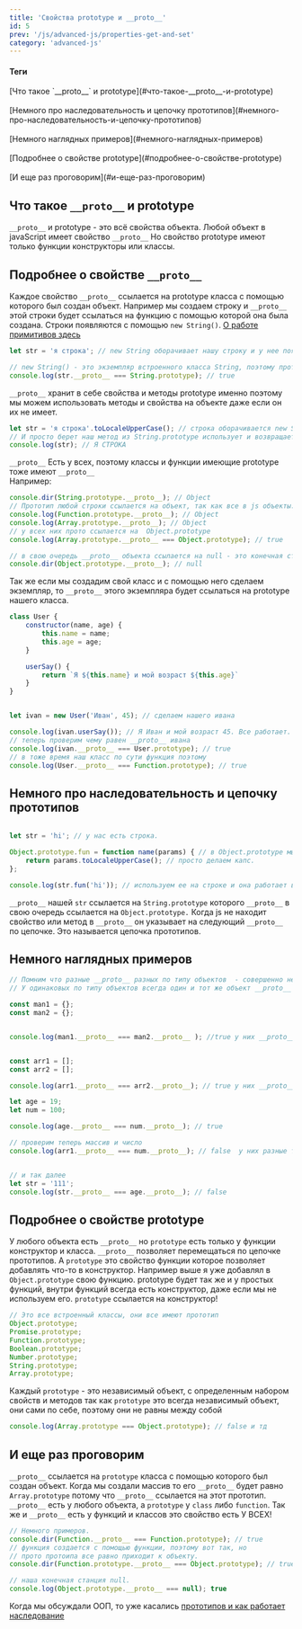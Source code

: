 ```yaml
---
title: 'Свойства prototype и __proto__'
id: 5
prev: '/js/advanced-js/properties-get-and-set'
category: 'advanced-js'
---
```


<div className = 'mdHead'>

#### Теги

<div className = 'tag_js'>[Что такое `__proto__` и prototype](#что-такое-__proto__-и-prototype)</div> <br/>
<div className = 'tag_js'>[Немного про наследовательность и цепочку прототипов](#немного-про-наследовательность-и-цепочку-прототипов)</div> <br/>
<div className = 'tag_js'>[Немного наглядных примеров](#немного-наглядных-примеров)</div> <br/>
<div className = 'tag_js'>[Подробнее о свойстве prototype](#подробнее-о-свойстве-prototype)</div> <br/>
<div className = 'tag_js'>[И еще раз проговорим](#и-еще-раз-проговорим)</div>





</div>

## Что такое `__proto__` и prototype 

`__proto__` и prototype - это всё свойства объекта.
Любой объект в javaScript имеет свойство `__proto__`
Но свойство prototype имеют только функции конструкторы или классы.

## Подробнее о свойстве `__proto__`
Каждое свойство `__proto__` ссылается на prototype класса с помощью которого был создан объект.
Например мы создаем строку и `__proto__` этой строки будет ссылаться на функцию с помощью которой она была создана. Строки появляются с помощью `new String()`.
<span className = 'link_js'> [О работе примитивов здесь](/js/basic-js/oop-and-prototype#как-работают-примитивы-в-js) </span> 
```javaScript
let str = 'я строка'; // new String оборачивает нашу строку и у нее появляется __proto__

// new String() - это экземпляр встроенного класса String, поэтому прото экземпляра равно прототипу своего класса.
console.log(str.__proto__ === String.prototype); // true

```
`__proto__` хранит в себе свойства и методы prototype именно поэтому мы можем использовать методы и свойства на объекте даже если он их не имеет.
```javaScript
let str = 'я строка'.toLocaleUpperCase(); // строка оборачивается new String и имеет __proto__ ссылающее нас на главную функцию String.prototype.
// И просто берет наш метод из String.prototype использует и возвращает нам измененную строку.
console.log(str); // Я СТРОКА
```
`__proto__` Есть у всех, поэтому классы и функции имеющие prototype тоже имеют `__proto__`<br/>
Например:<br/>
```javaScript
console.dir(String.prototype.__proto__); // Object
// Прототип любой строки ссылается на объект, так как все в js объекты. Это будет касаться любого типа данных.
console.log(Function.prototype.__proto__); // Object
console.log(Array.prototype.__proto__); // Object
// у всех них прото ссылается на  Object.prototype
console.log(Array.prototype.__proto__ === Object.prototype); // true

// в свою очередь __proto__ объекта ссылается на null - это конечная станция.
console.dir(Object.prototype.__proto__); // null
```
Так же если мы создадим свой класс и с помощью него сделаем экземпляр, то `__proto__` этого экземпляра будет ссылаться на prototype нашего класса.
```javaScript
class User {
    constructor(name, age) {
        this.name = name;
        this.age = age;
    }

    userSay() {
        return `Я ${this.name} и мой возраст ${this.age}`
    }
}


let ivan = new User('Иван', 45); // сделаем нашего ивана

console.log(ivan.userSay()); // Я Иван и мой возраст 45. Все работает.
// теперь проверим чему равен __proto__ ивана
console.log(ivan.__proto__ === User.prototype); // true
// в тоже время наш класс по сути функция поэтому
console.log(User.__proto__ === Function.prototype); // true
```
## Немного про наследовательность и цепочку прототипов
```javaScript

let str = 'hi'; // у нас есть строка.

Object.prototype.fun = function name(params) { // в Object.prototype мы добавили свою функцию.
    return params.toLocaleUpperCase(); // просто делаем капс.
};

console.log(str.fun('hi')); // используем ее на строке и она работает выдовая нам HI
```
`__proto__` нашей `str` ссылается на `String.prototype` которого `__proto__` в свою очередь ссылается на `Object.prototype.`
Когда js не находит свойство или метод в `__proto__` он указывает на следующий `__proto__`  по цепочке. Это называется цепочка прототипов.<br/>
## Немного наглядных примеров
```javaScript
// Помним что разные __proto__ разных по типу объектов  - совершенно независимые разные объекты.
// У одинаковых по типу объектов всегда один и тот же объект __proto__ ( они равны)

const man1 = {};
const man2 = {};


console.log(man1.__proto__ === man2.__proto__ ); //true у них __proto__ один и тот же, какой то 3 объект


const arr1 = [];
const arr2 = [];

console.log(arr1.__proto__ === arr2.__proto__); // true у них __proto__  так же равны 

let age = 19;
let num = 100;

console.log(age.__proto__ === num.__proto__); // true

// проверим теперь массив и число
console.log(arr1.__proto__ === num.__proto__); // false  у них разные типы объекта


// и так далее
let str = '111';
console.log(str.__proto__ === age.__proto__); // false
```
## Подробнее о свойстве prototype

У любого объекта есть `__proto__` но `prototype` есть только у функции конструктор и класса. `__proto__` позволяет перемещаться по цепочке прототипов. А `prototype` это свойство функции  которое позволяет добавлять что-то в конструктор. Например выше я уже добавлял в `Object.prototype` свою функцию. prototype будет так же и у простых функций, внутри функций всегда есть конструктор, даже если мы не используем его. `prototype` ссылается на конструктор!
```javaScript
// Это все встроенный классы, они все имеют прототип
Object.prototype;
Promise.prototype;
Function.prototype;
Boolean.prototype;
Number.prototype;
String.prototype;
Array.prototype;
```
Каждый `prototype`  - это независимый объект, с определенным  набором свойств и методов
так как `prototype` это всегда независимый объект, они сами по себе, поэтому они не равны между собой
```javaScript
console.log(Array.prototype === Object.prototype); // false и тд
```
## И еще раз проговорим

`__proto__` ссылается на `prototype` класса с помощью которого был создан объект.
Когда мы создали массив то его `__proto__` будет равно `Array.prototype`
потому что `__proto__` ссылается на этот прототип.
`__proto__` есть у любого объекта,
а `prototype` у `class` либо `function`. Так же и `__proto__` есть у функций и классов это свойство есть У ВСЕХ!
```javaScript
// Немного примеров.
console.dir(Function.__proto__ === Function.prototype); // true
// функция создается с помощью функции, поэтому вот так, но 
// прото протоипа все равно приходит к объекту.
console.dir(Function.prototype.__proto__ === Object.prototype); // true

// наша конечная станция null.
console.log(Object.prototype.__proto__ === null); true
```
Когда мы обсуждали ООП, то уже касались  <span className = 'link_js'> [прототипов и как работает наследование](/js/basic-js/oop-and-prototype#прототипное-наследование) </span> 


